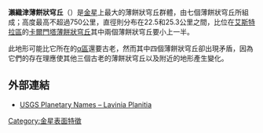{{Infobox feature on celestial object
|name        = 濑织津薄饼状穹丘
|image       = PIA00215-cropped.jpg
|image_size  = 300px
|caption     = 瀨織津薄餅狀穹丘的照片
|coordinates = {{coord|30|S|11|E|globe:venus_type:landmark|display=inline,title}}
|diameter    = {{convert|230|km}}
|eponym      = [[瀨織津姬神|瀨織津姬]]
|type        = 薄餅狀穹丘
|globe       = 金星
}}
'''瀨織津薄餅狀穹丘'''（{{lang-en|Seoritsu Farra}}）是[[金星|金星]]上最大的薄餅狀穹丘群體，由七個薄餅狀穹丘所組成；高度最高不超過750公里，直徑則分布在22.5和25.3公里之間，比位在[[艾斯特拉區|艾斯特拉區]]的[[卡爾門塔薄餅狀穹丘|卡爾門塔薄餅狀穹丘]]其中兩個薄餅狀穹丘要小上一半。

此地形可能比它所在的[[α區|α區]]還要古老，然而其中四個薄餅狀穹丘卻出現矛盾，因為它們的存在理應使其他三個古老的薄餅狀穹丘以及附近的地形產生變化。

==外部連結==
* [http://planetarynames.wr.usgs.gov/images/Lavinia.pdf USGS Planetary Names – Lavinia Planitia] {{Wayback|url=http://planetarynames.wr.usgs.gov/images/Lavinia.pdf |date=20130306095720 }}

[[Category:金星表面特徵|Category:金星表面特徵]]